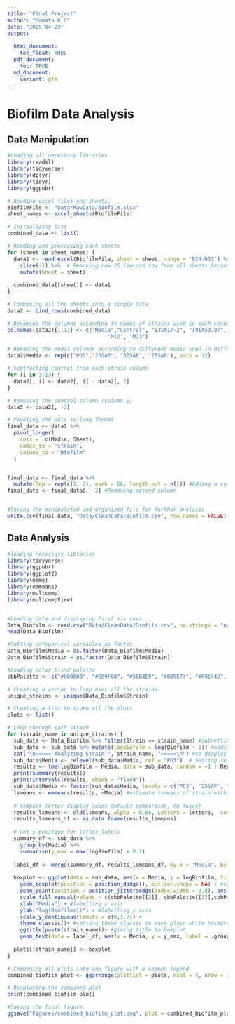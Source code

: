 ```yaml
---
title: "Final Project"
author: "Mamata K C"
date: "2025-04-23"
output:
  
  html_document:
    toc_float: TRUE
  pdf_document:
    toc: TRUE
  md_document:
    variant: gfm
---
```

# Biofilm Data Analysis

## Data Manipulation
```r
#Loading all necessary libraries
library(readxl)
library(tidyverse)
library(dplyr)
library(tidyr)
library(ggpubr)

# Reading excel files and sheets.
BiofilmFile <- "Data/RawData/Biofilm.xlsx"
sheet_names <- excel_sheets(BiofilmFile)

# Initializing list
combined_data <- list()

# Reading and processing each sheets
for (sheet in sheet_names) {
  data1 <- read_excel(BiofilmFile, sheet = sheet, range = "B24:N31") %>%
    slice(-1) %>%  # Removing row 25 (second row from all sheets because it doesnot include samples)
    mutate(Sheet = sheet)
  
  combined_data[[sheet]] <- data1
}

# Combining all the sheets into a single data
data2 <- bind_rows(combined_data)

# Renaming the columns according to names of strains used in each columns
colnames(data2)[1:13] <- c("Media","Control", "B3SN17-2", "IVIA53.87", "IVIA5901", "ESVL", "XF3348", "ALS6", "ALS17T10", "ALS10T14", "Dixon", 
                                "M12", "M23")

# Renaming the media columns according to different media used in different plates (sheets).
data2$Media <- rep(c("PD3","25SAP", "50SAP", "75SAP"), each = 12)

# Subtracting control from each strain column
for (i in 3:13) {
  data2[, i] <- data2[, i] - data2[, 2]
}

# Removing the control column (column 2)
data3 <- data2[, -2]  

# Pivoting the data to long format
final_data <- data3 %>%
  pivot_longer(
    cols = -c(Media, Sheet),  
    names_to = "Strain",
    values_to = "Biofilm"
  )


final_data <- final_data %>%
  mutate(Rep = rep(c(1, 2), each = 66, length.out = n())) #Adding a column representing replication based on number of plates
final_data <- final_data[, -2] #Removing second column


#Saving the manipulated and organized file for further analysis
write.csv(final_data, "Data/CleanData/Biofilm.csv", row.names = FALSE)

```


## Data Analysis

```r
#loading necessary libraries
library(tidyverse)
library(ggpubr)
library(ggplot2)
library(nlme)
library(emmeans)
library(multcomp)
library(multcompView)


#Loading data and displaying first six rows.
Data_Biofilm <- read.csv("Data/CleanData/Biofilm.csv", na.strings = "na")
head(Data_Biofilm)

#Setting categorical variables as factor.
Data_Biofilm$Media = as.factor(Data_Biofilm$Media)
Data_Biofilm$Strain = as.factor(Data_Biofilm$Strain)

#Loading color blind palette
cbbPalette <- c("#000000", "#E69F00", "#56B4E9", "#009E73", "#F0E442", "#0072B2", "#D55E00", "#CC79A7")

# Creating a vector to loop over all the strains
unique_strains <- unique(Data_Biofilm$Strain)

# Creating a list to store all the plots
plots <- list()

# Loop through each strain
for (strain_name in unique_strains) {
  sub_data <- Data_Biofilm %>% filter(Strain == strain_name) #subsetting the data
  sub_data <- sub_data %>% mutate(logBiofilm = log(Biofilm + 1)) #adding a column with log transformation of the data
  cat("\n===== Analyzing Strain:", strain_name, "=====\n") #to display the name of strain while analyzing the data
  sub_data$Media <- relevel(sub_data$Media, ref = "PD3")  # Setting reference
  results <- lme(logBiofilm ~ Media, data = sub_data, random = ~1 | Rep) #fitting mixed effect model with Replication plate as random effect
  print(summary(results))
  print(intervals(results, which = "fixed"))
  sub_data$Media <- factor(sub_data$Media, levels = c("PD3", "25SAP", "50SAP", "75SAP")) #changing the order of the treatments
  lsmeans <- emmeans(results, ~Media) #estimate lsmeans of strain within media
  
  # Compact letter display (uses default comparison, no Tukey)
  results_lsmeans <- cld(lsmeans, alpha = 0.05, Letters = letters,  sort = FALSE)
  results_lsmeans_df <- as.data.frame(results_lsmeans)
  
  # Get y position for letter labels
  summary_df <- sub_data %>%
    group_by(Media) %>%
    summarise(y_max = max(logBiofilm) + 0.1)
  
  label_df <- merge(summary_df, results_lsmeans_df, by.x = "Media", by.y = "Media")
  
  boxplot <- ggplot(data = sub_data, aes(x = Media, y = logBiofilm, fill = Media)) +  #defining aesthetics x as Media and y as logBiofilm
    geom_boxplot(position = position_dodge(), outlier.shape = NA) + #creating box plot without overlap and removing outliers
    geom_point(position = position_jitterdodge(dodge.width = 0.8), aes(fill=Media),alpha = 0.6, shape=21) + #filling the box plot with data points without overlap and setting transparency of the data points as 0.6 and shape to 21
    scale_fill_manual(values = c(cbbPalette[[2]], cbbPalette[[3]],cbbPalette[[4]], cbbPalette[[7]])) + #setting fills of boxplot and data points manually
    xlab("Media") + #labelling x axis
    ylab("log(Biofilm+1)") + #labelling y axis
    scale_y_continuous(limits = c(0,1.7)) +
    theme_classic()+ #setting theme classic to make plain white background
    ggtitle(paste(strain_name))+ #giving title to boxplot
    geom_text(data = label_df, aes(x = Media, y = y_max, label = .group), vjust = 0)
  
  plots[[strain_name]] <- boxplot
}

# Combining all plots into one figure with a common legend
combined_biofilm_plot <- ggarrange(plotlist = plots, ncol = 4, nrow = 3, labels = "AUTO", common.legend = TRUE, legend = "bottom")

# Displaying the combined plot
print(combined_biofilm_plot)

#Saving the final figure
ggsave("Figures/combined_biofilm_plot.png", plot = combined_biofilm_plot, width = 10, height = 8, dpi = 300)


```

